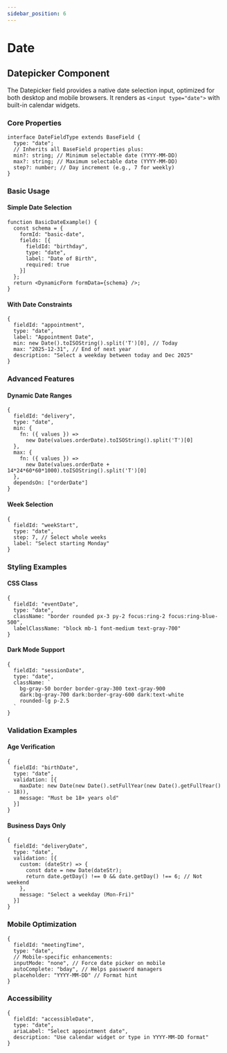 ```yaml
---
sidebar_position: 6
---
```


# Date

## Datepicker Component

The Datepicker field provides a native date selection input, optimized for both desktop and mobile browsers. It renders as `<input type="date">` with built-in calendar widgets.

### Core Properties

```tsx
interface DateFieldType extends BaseField {
  type: "date";
  // Inherits all BaseField properties plus:
  min?: string; // Minimum selectable date (YYYY-MM-DD)
  max?: string; // Maximum selectable date (YYYY-MM-DD)
  step?: number; // Day increment (e.g., 7 for weekly)
}
```

### Basic Usage

#### Simple Date Selection
```tsx
function BasicDateExample() {
  const schema = {
    formId: "basic-date",
    fields: [{
      fieldId: "birthday",
      type: "date",
      label: "Date of Birth",
      required: true
    }]
  };
  return <DynamicForm formData={schema} />;
}
```

#### With Date Constraints
```tsx
{
  fieldId: "appointment",
  type: "date",
  label: "Appointment Date",
  min: new Date().toISOString().split('T')[0], // Today
  max: "2025-12-31", // End of next year
  description: "Select a weekday between today and Dec 2025"
}
```

### Advanced Features

#### Dynamic Date Ranges
```tsx
{
  fieldId: "delivery",
  type: "date",
  min: {
    fn: ({ values }) => 
      new Date(values.orderDate).toISOString().split('T')[0]
  },
  max: {
    fn: ({ values }) => 
      new Date(values.orderDate + 14*24*60*60*1000).toISOString().split('T')[0]
  },
  dependsOn: ["orderDate"]
}
```

#### Week Selection
```tsx
{
  fieldId: "weekStart",
  type: "date",
  step: 7, // Select whole weeks
  label: "Select starting Monday"
}
```

### Styling Examples

#### CSS Class
```tsx
{
  fieldId: "eventDate",
  type: "date",
  className: "border rounded px-3 py-2 focus:ring-2 focus:ring-blue-500",
  labelClassName: "block mb-1 font-medium text-gray-700"
}
```

#### Dark Mode Support
```tsx
{
  fieldId: "sessionDate",
  type: "date",
  className: `
    bg-gray-50 border border-gray-300 text-gray-900 
    dark:bg-gray-700 dark:border-gray-600 dark:text-white
    rounded-lg p-2.5
  `
}
```

### Validation Examples

#### Age Verification
```tsx
{
  fieldId: "birthDate",
  type: "date",
  validation: [{
    maxDate: new Date(new Date().setFullYear(new Date().getFullYear() - 18)),
    message: "Must be 18+ years old"
  }]
}
```

#### Business Days Only
```tsx
{
  fieldId: "deliveryDate",
  type: "date",
  validation: [{
    custom: (dateStr) => {
      const date = new Date(dateStr);
      return date.getDay() !== 0 && date.getDay() !== 6; // Not weekend
    },
    message: "Select a weekday (Mon-Fri)"
  }]
}
```

### Mobile Optimization
```tsx
{
  fieldId: "meetingTime",
  type: "date",
  // Mobile-specific enhancements:
  inputMode: "none", // Force date picker on mobile
  autoComplete: "bday", // Helps password managers
  placeholder: "YYYY-MM-DD" // Format hint
}
```

### Accessibility
```tsx
{
  fieldId: "accessibleDate",
  type: "date",
  ariaLabel: "Select appointment date",
  description: "Use calendar widget or type in YYYY-MM-DD format"
}
```